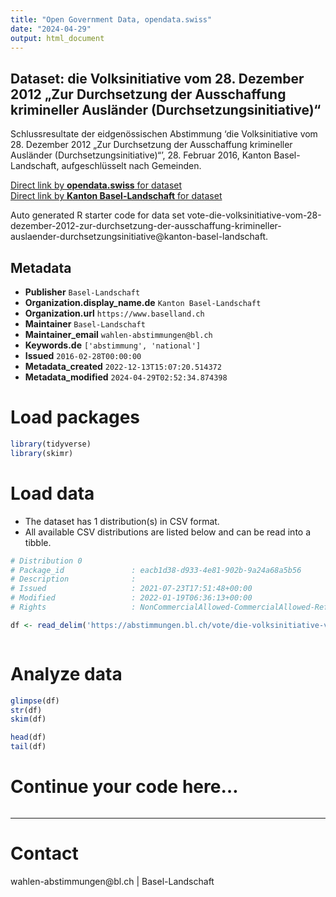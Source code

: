```yaml
---
title: "Open Government Data, opendata.swiss"
date: "2024-04-29"
output: html_document
---
```


## Dataset: die Volksinitiative vom 28. Dezember 2012 „Zur Durchsetzung der Ausschaffung krimineller Ausländer (Durchsetzungsinitiative)“

Schlussresultate der eidgenössischen Abstimmung 'die Volksinitiative vom 28. Dezember 2012 „Zur Durchsetzung der Ausschaffung krimineller Ausländer (Durchsetzungsinitiative)“', 28. Februar 2016, Kanton Basel-Landschaft, aufgeschlüsselt nach Gemeinden.

[Direct link by **opendata.swiss** for dataset](https://opendata.swiss/de/dataset/die-volksinitiative-vom-28-dezember-2012-zur-durchsetzung-der-ausschaffung-krimineller-auslande)<br>
[Direct link by **Kanton Basel-Landschaft** for dataset](https://abstimmungen.bl.ch/vote/die-volksinitiative-vom-28-dezember-2012-zur-durchsetzung-der-ausschaffung-krimineller-auslaender-durchsetzungsinitiative/data)

Auto generated R starter code for data set vote-die-volksinitiative-vom-28-dezember-2012-zur-durchsetzung-der-ausschaffung-krimineller-auslaender-durchsetzungsinitiative@kanton-basel-landschaft.

## Metadata

- **Publisher** `Basel-Landschaft`
- **Organization.display_name.de** `Kanton Basel-Landschaft`
- **Organization.url** `https://www.baselland.ch`
- **Maintainer** `Basel-Landschaft`
- **Maintainer_email** `wahlen-abstimmungen@bl.ch`
- **Keywords.de** `['abstimmung', 'national']`
- **Issued** `2016-02-28T00:00:00`
- **Metadata_created** `2022-12-13T15:07:20.514372`
- **Metadata_modified** `2024-04-29T02:52:34.874398`


# Load packages

```r

library(tidyverse)
library(skimr)

```

# Load data

-   The dataset has 1 distribution(s) in CSV format.
-   All available CSV distributions are listed below and can be read into a tibble.

```r

# Distribution 0
# Package_id               : eacb1d38-d933-4e81-902b-9a24a68a5b56
# Description              : 
# Issued                   : 2021-07-23T17:51:48+00:00
# Modified                 : 2022-01-19T06:36:13+00:00
# Rights                   : NonCommercialAllowed-CommercialAllowed-ReferenceRequired

df <- read_delim('https://abstimmungen.bl.ch/vote/die-volksinitiative-vom-28-dezember-2012-zur-durchsetzung-der-ausschaffung-krimineller-auslaender-durchsetzungsinitiative/data-csv')



```

# Analyze data

```r

glimpse(df)
str(df)
skim(df)

head(df)
tail(df)

```

# Continue your code here...

```r

```

------------------------------------------------------------------------

# Contact

wahlen-abstimmungen@bl.ch | Basel-Landschaft
